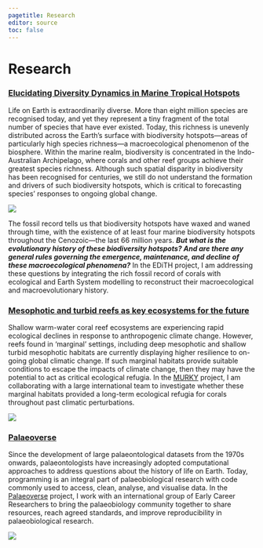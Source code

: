 ```yaml
---
pagetitle: Research
editor: source
toc: false
---
```


# Research

### [Elucidating Diversity Dynamics in Marine Tropical Hotspots](https://github.com/EDiTH-NERC)
Life on Earth is extraordinarily diverse. More than eight million species are recognised today, and yet they represent a tiny fragment of the total number of species that have ever existed. Today, this richness is unevenly distributed across the Earth’s surface with biodiversity hotspots—areas of particularly high species richness—a macroecological phenomenon of the biosphere. Within the marine realm, biodiversity is concentrated in the Indo-Australian Archipelago, where corals and other reef groups achieve their greatest species richness. Although such spatial disparity in biodiversity has been recognised for centuries, we still do not understand the formation and drivers of such biodiversity hotspots, which is critical to forecasting species’ responses to ongoing global change.

![](images/edith.png)

The fossil record tells us that biodiversity hotspots have waxed and waned through time, with the existence of at least four marine biodiversity hotspots throughout the Cenozoic—the last 66 million years. ***But what is the evolutionary history of these biodiversity hotspots? And are there any general rules governing the emergence, maintenance, and decline of these macroecological phenomena?*** In the EDiTH project, I am addressing these questions by integrating the rich fossil record of corals with ecological and Earth System modelling to reconstruct their macroecological and macroevolutionary history.

### [Mesophotic and turbid reefs as key ecosystems for the future](https://www.paleosynthesis.nat.fau.de/index.php/murky/)

::: {.grid}

::: {.g-col-9}

Shallow warm-water coral reef ecosystems are experiencing rapid ecological declines in response to anthropogenic climate change. However, reefs found in 'marginal' settings, including deep mesophotic and shallow turbid mesophotic habitats are currently displaying higher resilience to on-going global climatic change. If such marginal habitats provide suitable conditions to escape the impacts of climate change, then they may have the potential to act as critical ecological refugia. In the [MURKY](https://www.paleosynthesis.nat.fau.de/index.php/murky/) project, I am collaborating with a large international team to investigate whether these marginal habitats provided a long-term ecological refugia for corals throughout past climatic perturbations. 

:::

::: {.g-col-3}

[![](images/murky.png)]((https://www.paleosynthesis.nat.fau.de/index.php/murky/))

:::

:::

### [Palaeoverse](https://palaeoverse.org)

::: {.grid}

::: {.g-col-9}

Since the development of large palaeontological datasets from the 1970s onwards, palaeontologists have increasingly adopted computational approaches to address questions about the history of life on Earth. Today, programming is an integral part of palaeobiological research with code commonly used to access, clean, analyse, and visualise data. In the [Palaeoverse](https://palaeoverse.org) project, I work with an international group of Early Career Researchers to bring the palaeobiology community together to share resources, reach agreed standards, and improve reproducibility in palaeobiological research.

:::

::: {.g-col-3}

[![](images/palaeoverse.png)](https://palaeoverse.org)

:::

:::